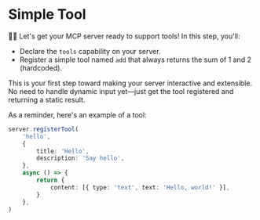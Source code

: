 # Simple Tool

<EpicVideo url="https://www.epicai.pro/workshops/day-1-2-mcp-fundamentals/simple-tool~f8kip" />

👨‍💼 Let's get your MCP server ready to support tools! In this step, you'll:

- Declare the `tools` capability on your server.
- Register a simple tool named `add` that always returns the sum of 1 and 2
  (hardcoded).

This is your first step toward making your server interactive and extensible. No
need to handle dynamic input yet—just get the tool registered and returning a
static result.

As a reminder, here's an example of a tool:

```ts
server.registerTool(
	'hello',
	{
		title: 'Hello',
		description: 'Say hello',
	},
	async () => {
		return {
			content: [{ type: 'text', text: 'Hello, world!' }],
		}
	},
)
```
